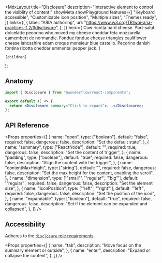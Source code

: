 
  <MdxLayout
    title="Disclosure"
    description="Interactive element to control the visiblity of content."
    showMeta
    showPlayground
    features={[
      "Keyboard accessible",
      "Customizable icon position",
      "Multiple sizes",
      "Themes ready",
    ]}
    links={[
      {
        label: "ARIA authoring",
        url: "https://www.w3.org/TR/wai-aria-practices-1.2/#disclosure",
      },
    ]}
    hero={
      <LiveArea fill horizontalAlign="center">
        <Disclosure summary="Click to expand">
          <Text maxWidth="60ch" dimmed={6}>
            Cow ricotta hard cheese. Port-salut dolcelatte pecorino who moved my
            cheese cheddar feta mozzarella camembert de normandie. Fondue fondue
            cheese triangles cauliflower cheese lancashire edam croque monsieur
            blue castello. Pecorino danish fontina ricotta cheddar emmental
            pepper jack.
          </Text>
        </Disclosure>
      </LiveArea>
    }
  >
    {children}
  </MdxLayout>
);

## Anatomy

```jsx highlight=1,4
import { Disclosure } from "@wonderflow/react-components";

export default () => {
  return <Disclosure summary="Click to expand">...</Disclosure>;
};
```

## API Reference

<Props
  properties={[
    {
      name: "open",
      type: ["boolean"],
      default: "false",
      required: false,
      dangerous: false,
      description: "Set the default state",
    },
    {
      name: "summary",
      type: ["ReactNode"],
      default: "",
      required: true,
      dangerous: false,
      description: "Set the content of trigger",
    },
    {
      name: "padding",
      type: ["boolean"],
      default: "true",
      required: false,
      dangerous: false,
      description: "Align the content with the trigger",
    },
    {
      name: "contentMaxHeight",
      type: ["string"],
      default: "",
      required: false,
      dangerous: false,
      description: "Set the max height for the content, enabling the scroll",
    },
    {
      name: "dimension",
      type: ['"small"', '"regular"', '"big"'],
      default: '"regular"',
      required: false,
      dangerous: false,
      description: "Set the element size",
    },
    {
      name: "iconPosition",
      type: ['"left"', '"right"'],
      default: '"left"',
      required: false,
      dangerous: false,
      description: "Set the position of the icon",
    },
    {
      name: "expandable",
      type: ["boolean"],
      default: "true",
      required: false,
      dangerous: false,
      description: "Set if the element can be expanded and collapsed",
    },
  ]}
/>

## Accessibility

Adheres to the [`disclosure` role requirements](https://www.w3.org/TR/wai-aria-practices-1.2/#disclosure).

<Props
  properties={[
    {
      name: "tab",
      description: "Move focus on the summary element or outside",
    },
    {
      name: "enter",
      description: "Expand or collapse the content",
    },
  ]}
/>
